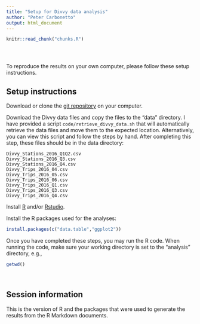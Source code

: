 ```yaml
---
title: "Setup for Divvy data analysis"
author: "Peter Carbonetto"
output: html_document
---
```


<!-- The file analysis/chunks.R contains chunks that define default settings
shared across the workflowr files. -->
```r
knitr::read_chunk("chunks.R")
```

<!-- Update knitr chunk options -->
```r
```

<!-- Insert the date the file was last updated -->
```r
```

<!-- Insert the code version (Git commit SHA1) if Git repository exists and R
 package git2r is installed -->
```r
```

To reproduce the results on your own computer, please follow these
setup instructions.

## Setup instructions

Download or clone the
[git repository](https://github.com/stephenslab/wflow-divvy) on your
computer.

Download the Divvy data files and copy the files to the "data"
directory. I have provided a script `code/retrieve_divvy_data.sh` that
will automatically retrieve the data files and move them to the
expected location. Alternatively, you can view this script and follow
the steps by hand. After completing this step, these files should be
in the data directory:

```
Divvy_Stations_2016_Q1Q2.csv
Divvy_Stations_2016_Q3.csv
Divvy_Stations_2016_Q4.csv
Divvy_Trips_2016_04.csv
Divvy_Trips_2016_05.csv
Divvy_Trips_2016_06.csv
Divvy_Trips_2016_Q1.csv
Divvy_Trips_2016_Q3.csv
Divvy_Trips_2016_Q4.csv
```

Install [R](http://cran.r-project.org) and/or
[Rstudio](https://www.rstudio.com/products/rstudio).

Install the R packages used for the analyses:

```r
install.packages(c("data.table","ggplot2"))
```

Once you have completed these steps, you may run the R code. When
running the code, make sure your working directory is set to the
"analysis" directory, e.g.,

```r
getwd()
```
<br>

## Session information

This is the version of R and the packages that were used to generate
the results from the R Markdown documents.

```r
```
